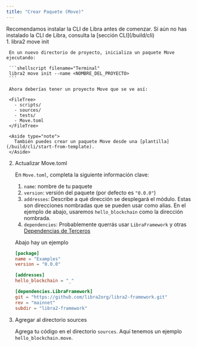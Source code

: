```yaml
---
title: "Crear Paquete (Move)"
---
```




<Aside type="note">
  Recomendamos instalar la CLI de Libra antes de comenzar.
  Si aún no has instalado la CLI de Libra, consulta la [sección CLI](/build/cli)
</Aside>

<Steps>
  1. libra2 move init

     En un nuevo directorio de proyecto, inicializa un paquete Move ejecutando:

     ```shellscript filename="Terminal"
     libra2 move init --name <NOMBRE_DEL_PROYECTO>
     ```

     Ahora deberías tener un proyecto Move que se ve así:

     <FileTree>
       - scripts/
       - sources/
       - tests/
       - Move.toml
     </FileTree>

     <Aside type="note">
       También puedes crear un paquete Move desde una [plantilla](/build/cli/start-from-template).
     </Aside>

  2. Actualizar Move.toml

     En `Move.toml`, completa la siguiente información clave:

     1. `name`: nombre de tu paquete
     2. `version`: versión del paquete (por defecto es `"0.0.0"`)
     3. `addresses`: Describe a qué dirección se desplegará el módulo. Estas son direcciones nombradas que se pueden usar como alias. En el ejemplo de abajo, usaremos `hello_blockchain` como la dirección nombrada.
     4. `dependencies`: Probablemente querrás usar `LibraFramework` y otras [Dependencias de Terceros](/build/smart-contracts/third-party-dependencies)

     Abajo hay un ejemplo

     ```toml filename="Move.toml"
     [package]
     name = "Examples"
     version = "0.0.0"

     [addresses]
     hello_blockchain = "_"

     [dependencies.LibraFramework]
     git = "https://github.com/libra2org/libra2-framework.git"
     rev = "mainnet"
     subdir = "libra2-framework"
     ```

  3. Agregar al directorio sources

     Agrega tu código en el directorio `sources`. Aquí tenemos un ejemplo `hello_blockchain.move`.

     <RemoteCodeblock permalink="https://github.com/libra2org/libra2-core/blob/afd3706c17bcccfb39a9d6059aecbfa648ed295d/libra2-move/move-examples/hello_blockchain/sources/hello_blockchain.move#L1-L64" />
</Steps>
